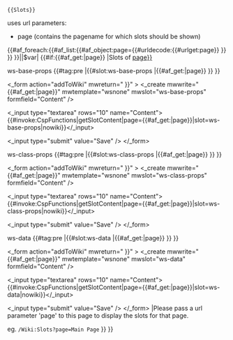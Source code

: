 <noinclude>
<pre>
{{Slots}}
</pre>

uses url parameters:
* page (contains the pagename for which slots should be shown)

</noinclude><includeonly>{{#af_foreach:{{#af_list:{{#af_object:page={{#urldecode:{{#urlget:page}} }} }} }}||$var|<!--

-->{{#if:{{#af_get:{{{$var}}}|page}} |Slots of [[{{#af_get:{{{$var}}}|page}}]]

ws-base-props
{{#tag:pre |{{#slot:ws-base-props |{{#af_get:{{{$var}}}|page}} }} }}

<_form action="addToWiki" mwreturn="{{fullurl:{{FULLPAGENAME}}|page={{urlencode:{{#af_get:{{{$var}}}|page}} }} }}" >
<_create mwwrite="{{#af_get:{{{$var}}}|page}}" mwtemplate="wsnone" mwslot="ws-base-props" formfield="Content" />

<_input type="textarea" rows="10" name="Content">{{#invoke:CspFunctions|getSlotContent|page={{#af_get:{{{$var}}}|page}}|slot=ws-base-props|nowiki}}</_input>

<_input type="submit" value="Save" />
</_form>

ws-class-props
{{#tag:pre |{{#slot:ws-class-props |{{#af_get:{{{$var}}}|page}} }} }}

<_form action="addToWiki" mwreturn="{{fullurl:{{FULLPAGENAME}}|page={{urlencode:{{#af_get:{{{$var}}}|page}} }} }}" >
<_create mwwrite="{{#af_get:{{{$var}}}|page}}" mwtemplate="wsnone" mwslot="ws-class-props" formfield="Content" />

<_input type="textarea" rows="10" name="Content">{{#invoke:CspFunctions|getSlotContent|page={{#af_get:{{{$var}}}|page}}|slot=ws-class-props|nowiki}}</_input>

<_input type="submit" value="Save" />
</_form>

ws-data
{{#tag:pre |{{#slot:ws-data |{{#af_get:{{{$var}}}|page}} }} }}

<_form action="addToWiki" mwreturn="{{fullurl:{{FULLPAGENAME}}|page={{urlencode:{{#af_get:{{{$var}}}|page}} }} }}" >
<_create mwwrite="{{#af_get:{{{$var}}}|page}}" mwtemplate="wsnone" mwslot="ws-data" formfield="Content" />

<_input type="textarea" rows="10" name="Content">{{#invoke:CspFunctions|getSlotContent|page={{#af_get:{{{$var}}}|page}}|slot=ws-data|nowiki}}</_input>

<_input type="submit" value="Save" />
</_form>
|Please pass a url parameter 'page' to this page to display the slots for that page.

eg. <code>/Wiki:Slots?page=Main Page</code><!--

-->}}<!-- end of #if
-->}}<!-- end of #af_foreach --></includeonly>